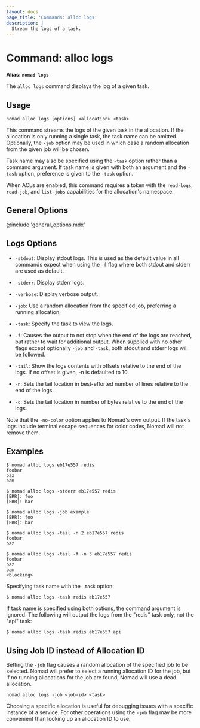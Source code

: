 ```yaml
---
layout: docs
page_title: 'Commands: alloc logs'
description: |
  Stream the logs of a task.
---
```


# Command: alloc logs

**Alias: `nomad logs`**

The `alloc logs` command displays the log of a given task.

## Usage

```plaintext
nomad alloc logs [options] <allocation> <task>
```

This command streams the logs of the given task in the allocation. If the
allocation is only running a single task, the task name can be omitted.
Optionally, the `-job` option may be used in which case a random allocation from
the given job will be chosen.

Task name may also be specified using the `-task`  option rather than a command
argument. If task name is given with both an argument and the `-task` option,
preference is given to the `-task` option.

When ACLs are enabled, this command requires a token with the `read-logs`,
`read-job`, and `list-jobs` capabilities for the allocation's namespace.

## General Options

@include 'general_options.mdx'

## Logs Options

- `-stdout`: Display stdout logs. This is used as the default value in all
  commands expect when using the `-f` flag where both stdout and stderr are
  used as default.

- `-stderr`: Display stderr logs.

- `-verbose`: Display verbose output.

- `-job`: Use a random allocation from the specified job, preferring a running
  allocation.

- `-task`: Specify the task to view the logs.

- `-f`: Causes the output to not stop when the end of the logs are reached, but
  rather to wait for additional output. When supplied with no other flags except
  optionally `-job` and `-task`, both stdout and stderr logs will be followed.

- `-tail`: Show the logs contents with offsets relative to the end of the logs.
  If no offset is given, -n is defaulted to 10.

- `-n`: Sets the tail location in best-efforted number of lines relative to the
  end of the logs.

- `-c`: Sets the tail location in number of bytes relative to the end of the
  logs.

Note that the `-no-color` option applies to Nomad's own output. If the task's
logs include terminal escape sequences for color codes, Nomad will not remove
them.

## Examples

```shell-session
$ nomad alloc logs eb17e557 redis
foobar
baz
bam

$ nomad alloc logs -stderr eb17e557 redis
[ERR]: foo
[ERR]: bar

$ nomad alloc logs -job example
[ERR]: foo
[ERR]: bar

$ nomad alloc logs -tail -n 2 eb17e557 redis
foobar
baz

$ nomad alloc logs -tail -f -n 3 eb17e557 redis
foobar
baz
bam
<blocking>
```

Specifying task name with the `-task` option:

```shell-session
$ nomad alloc logs -task redis eb17e557
```

If task name is specified using both options, the command argument is ignored.
The following will output the logs from the "redis" task only, not the "api" task:

```shell-session
$ nomad alloc logs -task redis eb17e557 api
```

## Using Job ID instead of Allocation ID

Setting the `-job` flag causes a random allocation of the specified job to be
selected. Nomad will prefer to select a running allocation ID for the job, but
if no running allocations for the job are found, Nomad will use a dead
allocation.

```plaintext
nomad alloc logs -job <job-id> <task>
```

Choosing a specific allocation is useful for debugging issues with a specific
instance of a service. For other operations using the `-job` flag may be more
convenient than looking up an allocation ID to use.
